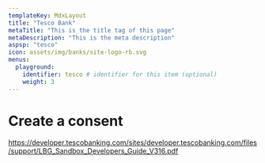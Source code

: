 ```yaml
---
templateKey: MdxLayout
title: "Tesco Bank"
metaTitle: "This is the title tag of this page"
metaDescription: "This is the meta description"
aspsp: "tesco"
icon: assets/img/banks/site-logo-rb.svg
menus:
  playground: 
    identifier: tesco # identifier for this item (optional)
    weight: 3
---
```


# Create a consent

https://developer.tescobanking.com/sites/developer.tescobanking.com/files/support/LBG_Sandbox_Developers_Guide_V316.pdf

